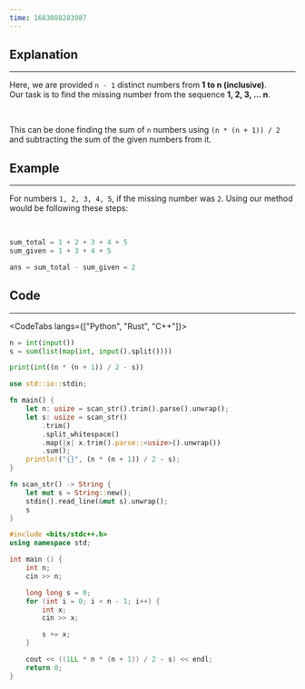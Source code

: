 ```yaml
---
time: 1683088283987
---
```


## Explanation

<hr />

Here, we are provided `n - 1` distinct numbers from **1 to n (inclusive)**.\
Our task is to find the missing number from the sequence **1, 2, 3, ... n**.

<br />

This can be done finding the sum of `n` numbers using `(n * (n + 1)) / 2` and subtracting the sum of the given numbers from it. 

## Example

<hr />

For numbers `1, 2, 3, 4, 5`, if the missing number was `2`. Using our method would be following these steps:

<br />

```python
sum_total = 1 + 2 + 3 + 4 + 5
sum_given = 1 + 3 + 4 + 5

ans = sum_total - sum_given = 2
```

## Code

<hr />

<CodeTabs langs={["Python", "Rust", "C++"]}>

```python
n = int(input())
s = sum(list(map(int, input().split())))

print(int((n * (n + 1)) / 2 - s))
```

```rust
use std::io::stdin;

fn main() {
    let n: usize = scan_str().trim().parse().unwrap();
    let s: usize = scan_str()
        .trim()
        .split_whitespace()
        .map(|x| x.trim().parse::<usize>().unwrap())
        .sum();
    println!("{}", (n * (n + 1)) / 2 - s);
}

fn scan_str() -> String {
    let mut s = String::new();
    stdin().read_line(&mut s).unwrap();
    s
}
```

```cpp
#include <bits/stdc++.h>
using namespace std;

int main () {
    int n;
    cin >> n;

    long long s = 0;
    for (int i = 0; i < n - 1; i++) {
        int x;
        cin >> x;

        s += x;
    }

    cout << ((1LL * n * (n + 1)) / 2 - s) << endl;
    return 0;
}

```

</CodeTabs>

